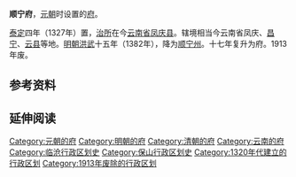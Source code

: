 '''顺宁府'''，[[元朝|元朝]]时设置的[[府_(行政区划)|府]]。

[[泰定_(元朝)|泰定]]四年（1327年）置，[[治所|治所]]在今[[云南省|云南省]][[凤庆县|凤庆县]]。辖境相当今云南省凤庆、[[昌宁县|昌宁]]、[[云县|云县]]等地。[[明朝|明朝]][[洪武|洪武]]十五年（1382年），降为[[顺宁州|顺宁州]]。十七年复升为府。1913年废。

== 参考资料 ==
{{reflist}}

== 延伸阅读 ==
{{Wikisource further reading}}

{{清朝云南行政区划}}
{{明朝云南行政区划}}
{{元朝云南行政区划}}
{{明朝行政区划|nocat}}
{{元朝行政区划|nocat}}
{{云南行政区划小作品}}

{{DEFAULTSORT:S}}
[[Category:元朝的府|Category:元朝的府]]
[[Category:明朝的府|Category:明朝的府]]
[[Category:清朝的府|Category:清朝的府]]
[[Category:云南的府|Category:云南的府]]
[[Category:临沧行政区划史|Category:临沧行政区划史]]
[[Category:保山行政区划史|Category:保山行政区划史]]
[[Category:1320年代建立的行政区划|Category:1320年代建立的行政区划]]
[[Category:1913年废除的行政区划|Category:1913年废除的行政区划]]